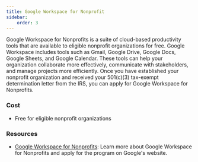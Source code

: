 ```yaml
---
title: Google Workspace for Nonprofit
sidebar:
    order: 3
---
```


Google Workspace for Nonprofits is a suite of cloud-based productivity tools that are available to eligible nonprofit organizations for free. Google Workspace includes tools such as Gmail, Google Drive, Google Docs, Google Sheets, and Google Calendar. These tools can help your organization collaborate more effectively, communicate with stakeholders, and manage projects more efficiently. Once you have established your nonprofit organization and received your 501(c)(3) tax-exempt determination letter from the IRS, you can apply for Google Workspace for Nonprofits.

### Cost

- Free for eligible nonprofit organizations

### Resources

- [Google Workspace for Nonprofits](https://www.google.com/nonprofits/offerings/workspace/): Learn more about Google Workspace for Nonprofits and apply for the program on Google's website.
